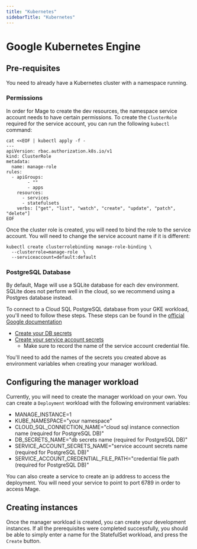 ```yaml
---
title: "Kubernetes"
sidebarTitle: "Kubernetes"
---
```


# Google Kubernetes Engine

## Pre-requisites

You need to already have a Kubernetes cluster with a namespace running.

### Permissions

In order for Mage to create the dev resources, the namespace service account
needs to have certain permissions. To create the `ClusterRole` required for the
service account, you can run the following `kubectl` command:

```
cat <<EOF | kubectl apply -f -
---
apiVersion: rbac.authorization.k8s.io/v1
kind: ClusterRole
metadata:
  name: manage-role
rules:
  - apiGroups:
        - ""
        - apps
    resources:
      - services
      - statefulsets
    verbs: ["get", "list", "watch", "create", "update", "patch", "delete"]
EOF
```

Once the cluster role is created, you will need to bind the role to the 
service account. You will need to change the service account name if it is
different:

```
kubectl create clusterrolebinding manage-role-binding \
  --clusterrole=manage-role  \
  --serviceaccount=default:default
```

### PostgreSQL Database

By default, Mage will use a SQLite database for each dev environment. SQLite
does not perform well in the cloud, so we recommend using a Postgres database
instead.

To connect to a Cloud SQL PostgreSQL database from your GKE workload, you'll 
need to follow these steps. These steps can be found in the
[official Google documentation](https://cloud.google.com/sql/docs/postgres/connect-kubernetes-engine)

* [Create your DB secrets](https://cloud.google.com/sql/docs/postgres/connect-kubernetes-engine#create_a_secret_object)
* [Create your service account secrets](https://cloud.google.com/sql/docs/postgres/connect-kubernetes-engine#service-account-key-file)
  * Make sure to record the name of the service account credential file. 

You'll need to add the names of the secrets you created above as environment variables when
creating your manager workload.

## Configuring the manager workload

Currently, you will need to create the manager workload on your own. You can create
a `Deployment` workload with the following environment variables:

* MANAGE_INSTANCE=1
* KUBE_NAMESPACE="your namespace"
* CLOUD_SQL_CONNECTION_NAME="cloud sql instance connection name (required for PostgreSQL DB)"
* DB_SECRETS_NAME="db secrets name (required for PostgreSQL DB)"
* SERVICE_ACCOUNT_SECRETS_NAME="service account secrets name (required for PostgreSQL DB)"
* SERVICE_ACCOUNT_CREDENTIAL_FILE_PATH="credential file path (required for PostgreSQL DB)"

You can also create a service to create an ip address to access the deployment. You will
need your service to point to port 6789 in order to access Mage.

## Creating instances

Once the manager workload is created, you can create your development instances. If all the
prerequisites were completed successfully, you should be able to simply enter a name for the
StatefulSet workload, and press the `Create` button.
